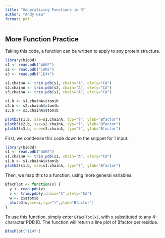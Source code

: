 ```yaml
---
title: "Generalizing Functions in R"
author: "Andy Hsu"
format: pdf
---
```


## More Function Practice

Taking this code, a function can be written to apply to any protein structure.

```r
library(bio3d)
s1 <- read.pdb("4AKE")
s2 <- read.pdb("1AKE")
s3 <- read.pdb("1E4Y")

s1.chainA <- trim.pdb(s1, chain="A", elety="CA")
s2.chainA <- trim.pdb(s2, chain="A", elety="CA")
s3.chainA <- trim.pdb(s1, chain="A", elety="CA")

s1.b <- s1.chainA$atom$b
s2.b <- s2.chainA$atom$b
s3.b <- s3.chainA$atom$b

plotb3(s1.b, sse=s1.chainA, typ="l", ylab="Bfactor")
plotb3(s2.b, sse=s2.chainA, typ="l", ylab="Bfactor")
plotb3(s3.b, sse=s3.chainA, typ="l", ylab="Bfactor")
```

First, we condense this code down to the snippet for 1 input.

```r
library(bio3d)
s1 <- read.pdb("4AKE")
s1.chainA <- trim.pdb(s1, chain="A", elety="CA")
s1.b <- s1.chainA$atom$b
plotb3(s1.b, sse=s1.chainA, typ="l", ylab="Bfactor")
```

Then, we map this to a function, using more general variables.

```r
BfacPlot <- function(x) {
  y <- read.pdb(x)
  z <- trim.pdb(y,chain="A",elety="CA")
  w <- z$atom$b
  plotb3(w,sse=z,typ="l",ylab="Bfactor")
}
```

To use this function, simply enter `BfacPlot(x)`, with x substituted to any 4-character PDB ID. The function will return a line plot of Bfactor per residue.

```r
BfacPlot("1E4Y")
```
